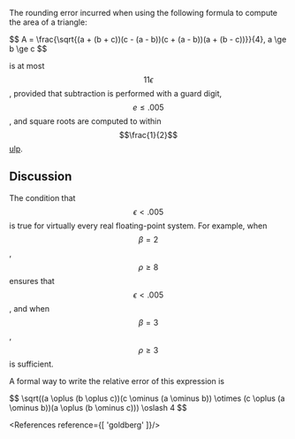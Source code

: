 <Theorem id="3"/>

The rounding error incurred when using the following formula to compute the area of a triangle:

<div>
$$ A = \frac{\sqrt{(a + (b + c))(c - (a - b))(c + (a - b))(a + (b - c))}}{4}, a \ge b \ge c $$
</div>

is at most $$11\epsilon$$, provided that subtraction is performed with a guard digit, $$e \le .005$$, and square roots are computed to within $$\frac{1}{2}$$ [ulp](/concept/ulp).

## Discussion

The condition that $$\epsilon < .005$$ is true for virtually every real floating-point system. For example, when $$\beta = 2$$, $$\rho \ge 8$$ ensures that $$\epsilon < .005$$, and when $$\beta = 3$$, $$\rho \ge 3$$ is sufficient.

A formal way to write the relative error of this expression is

<div>
$$ \sqrt((a \oplus (b \oplus c))(c \ominus (a \ominus b)) \otimes (c \oplus (a \ominus b))(a \oplus (b \ominus c))) \oslash 4 $$
</div>


<References reference={[
    'goldberg'
]}/>